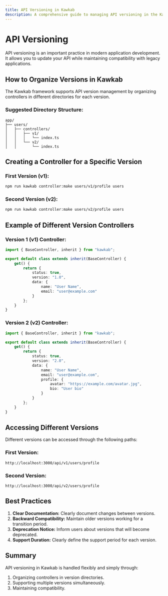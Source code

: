 ```yaml
---
title: API Versioning in Kawkab
description: A comprehensive guide to managing API versioning in the Kawkab framework.
---
```


# **API Versioning**

API versioning is an important practice in modern application development. It allows you to update your API while maintaining compatibility with legacy applications.

## **How to Organize Versions in Kawkab**

The Kawkab framework supports API version management by organizing controllers in different directories for each version.

### **Suggested Directory Structure:**

```
app/
├── users/
│   ├── controllers/
│   │   ├── v1/
│   │   │   └── index.ts
│   │   └── v2/
│   │       └── index.ts
```

## **Creating a Controller for a Specific Version**

### **First Version (v1):**
```bash
npm run kawkab controller:make users/v1/profile users
```

### **Second Version (v2):**
```bash
npm run kawkab controller:make users/v2/profile users
```

## **Example of Different Version Controllers**

### **Version 1 (v1) Controller:**

```ts
import { BaseController, inherit } from "kawkab";

export default class extends inherit(BaseController) {
    get() {
        return {
            status: true,
            version: "1.0",
            data: {
                name: "User Name",
                email: "user@example.com"
            }
        };
    }
}
```

### **Version 2 (v2) Controller:**

```ts
import { BaseController, inherit } from "kawkab";

export default class extends inherit(BaseController) {
    get() {
        return {
            status: true,
            version: "2.0",
            data: {
                name: "User Name",
                email: "user@example.com",
                profile: {
                    avatar: "https://example.com/avatar.jpg",
                    bio: "User bio"
                }
            }
        };
    }
}
```

## **Accessing Different Versions**

Different versions can be accessed through the following paths:

### **First Version:**
```
http://localhost:3000/api/v1/users/profile
```

### **Second Version:**
```
http://localhost:3000/api/v2/users/profile
```

## **Best Practices**

1. **Clear Documentation:** Clearly document changes between versions.
2. **Backward Compatibility:** Maintain older versions working for a transition period.
3. **Deprecation Notice:** Inform users about versions that will become deprecated.
4. **Support Duration:** Clearly define the support period for each version.

## **Summary**

API versioning in Kawkab is handled flexibly and simply through:
1. Organizing controllers in version directories.
2. Supporting multiple versions simultaneously.
3. Maintaining compatibility.
